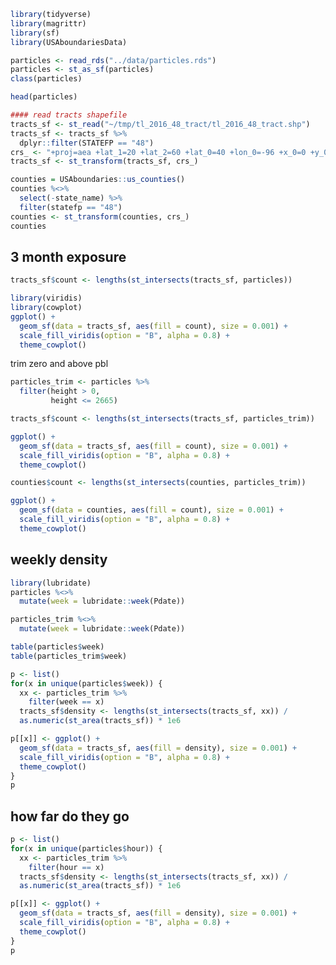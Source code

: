 
```r
library(tidyverse)
library(magrittr)
library(sf)
library(USAboundariesData)

particles <- read_rds("../data/particles.rds")
particles <- st_as_sf(particles)
class(particles)
```

```r
head(particles)
```

<!-- ```{python} -->
<!-- import wget -->
<!-- from zipfile import ZipFile -->
<!-- import os -->

<!-- url = 'https://www2.census.gov/geo/tiger/TIGER2016/TRACT/tl_2016_48_tract.zip' -->
<!-- wget.download(url, os.path.expanduser('~/tmp')) -->
<!-- file_name = os.path.expanduser('~/tmp/tl_2016_48_tract.zip') -->
<!-- ZipFile(file_name, 'r').extractall(os.path.expanduser('~/tmp/tl_2016_48_tract/')) -->
<!-- os.system("ls ~/tmp/tl_2016_48_tract/") -->
<!-- ``` -->

```r
#### read tracts shapefile
tracts_sf <- st_read("~/tmp/tl_2016_48_tract/tl_2016_48_tract.shp")
tracts_sf <- tracts_sf %>% 
  dplyr::filter(STATEFP == "48")
crs_ <- "+proj=aea +lat_1=20 +lat_2=60 +lat_0=40 +lon_0=-96 +x_0=0 +y_0=0 +ellps=GRS80 +datum=NAD83 +units=m"
tracts_sf <- st_transform(tracts_sf, crs_)
```

```r
counties = USAboundaries::us_counties()
counties %<>% 
  select(-state_name) %>% 
  filter(statefp == "48")
counties <- st_transform(counties, crs_)
counties
```

## 3 month exposure

```r
tracts_sf$count <- lengths(st_intersects(tracts_sf, particles))

library(viridis)
library(cowplot)
ggplot() +
  geom_sf(data = tracts_sf, aes(fill = count), size = 0.001) + 
  scale_fill_viridis(option = "B", alpha = 0.8) + 
  theme_cowplot()
```

trim zero and above pbl

```r
particles_trim <- particles %>% 
  filter(height > 0, 
         height <= 2665)

tracts_sf$count <- lengths(st_intersects(tracts_sf, particles_trim))

ggplot() +
  geom_sf(data = tracts_sf, aes(fill = count), size = 0.001) + 
  scale_fill_viridis(option = "B", alpha = 0.8) + 
  theme_cowplot()
```

```r
counties$count <- lengths(st_intersects(counties, particles_trim))

ggplot() +
  geom_sf(data = counties, aes(fill = count), size = 0.001) + 
  scale_fill_viridis(option = "B", alpha = 0.8) + 
  theme_cowplot()
```

## weekly density

```r
library(lubridate)
particles %<>% 
  mutate(week = lubridate::week(Pdate))

particles_trim %<>% 
  mutate(week = lubridate::week(Pdate))

table(particles$week)
table(particles_trim$week)
```

```r
p <- list()
for(x in unique(particles$week)) {
  xx <- particles_trim %>% 
    filter(week == x)
  tracts_sf$density <- lengths(st_intersects(tracts_sf, xx)) / 
  as.numeric(st_area(tracts_sf)) * 1e6

p[[x]] <- ggplot() +
  geom_sf(data = tracts_sf, aes(fill = density), size = 0.001) + 
  scale_fill_viridis(option = "B", alpha = 0.8) + 
  theme_cowplot()
}
p
```

## how far do they go

```r
p <- list()
for(x in unique(particles$hour)) {
  xx <- particles_trim %>% 
    filter(hour == x)
  tracts_sf$density <- lengths(st_intersects(tracts_sf, xx)) / 
  as.numeric(st_area(tracts_sf)) * 1e6

p[[x]] <- ggplot() +
  geom_sf(data = tracts_sf, aes(fill = density), size = 0.001) + 
  scale_fill_viridis(option = "B", alpha = 0.8) + 
  theme_cowplot()
}
p
```
